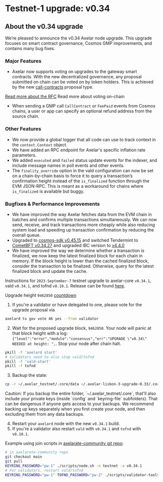 # Testnet-1 upgrade: v0.34


## About the v0.34 upgrade

We’re pleased to announce the v0.34 Axelar node upgrade. This upgrade focuses on smart contract governance, Cosmos GMP improvements, and contains many bug fixes.

### Major Features

- Axelar now supports voting on upgrades to the gateway smart contracts. With the new decentralized governance, any proposal submitted on chain can be voted on by token holders. This is achieved by the new [call-contracts](https://github.com/axelarnetwork/axelar-core/blob/main/docs/cli/axelard_tx_gov_submit-proposal_call-contracts.md) proposal type.

[Read more about the RFC](https://community.axelar.network/t/rfc-decentralized-gateways-governance/2437)
Read more about voting on-chain

- When sending a GMP call `CallContract` or `FeePaid` events from Cosmos chains, a user or app can specify an optional refund address from the source chain.

### Other Features

- We now provide a global logger that all code can use to track context in the `context.Context` object.
- We have added an RPC endpoint for Axelar's specific inflation rate parameters.
- We added `executed` and `failed` status update events for the indexer, and include message names in poll events and other events.
- The `finality_override` option in the vald configuration can now be set on a chain-by-chain basis to force it to query a transaction’s confirmation height instead of the `is_finalized` function through the EVM JSON-RPC. This is meant as a workaround for chains where `is_finalized` is available but buggy.

### Bugfixes & Performance Improvements

- We have improved the way Axelar fetches data from the EVM chain in batches and confirms multiple transactions simultaneously. We can now send, receive, and track transactions more cheaply while also reducing system load and speeding up transaction confirmation by reducing the overall queue.
- Upgraded to [cosmos-sdk v0.45.15](https://github.com/cosmos/cosmos-sdk/releases/tag/v0.45.15) and switched Tendermint to [CometBFT v0.34.27](https://github.com/cometbft/cometbft/blob/v0.34.27/CHANGELOG.md#v03427) and upgraded IBC version to [v4.4.0](https://github.com/cosmos/ibc-go/releases/tag/v4.4.2)
- We have improved the way we determine whether a transaction is finalized, we now keep the latest finalized block for each chain in memory. If the block height is lower than the cached finalized block, consider the transaction to be finalized. Otherwise, query for the latest finalized block and update the cache.

Instructions for `2023-September-7` testnet upgrade to axelar-core `v0.34.1`, vald `v0.34.1`, and tofnd `v0.10.1`.
Release can be found [here](https://github.com/axelarnetwork/axelar-core/releases/tag/v0.34.1).

Upgrade height `9462850` [countdown](https://testnet.mintscan.io/axelar-testnet/blocks/9462850)

1. If you're a validator or have delegated to one, please vote for the upgrade proposal via

```bash
axelard tx gov vote 46 yes --from validator
```

2. Wait for the proposed upgrade block, `9462850`. Your node will panic at that block height with a log: `{"level":"error","module":"consensus","err":"UPGRADE \"v0.34\" NEEDED at height: ",`. Stop your node after chain halt.

```bash
pkill -f 'axelard start'
# Validators need to also stop vald/tofnd
pkill -f 'vald-start'
pkill -f tofnd
```

3. Backup the state:

```bash
cp -r ~/.axelar_testnet/.core/data ~/.axelar-lisbon-3-upgrade-0.33/.core/data
```

<Callout type="warning" emoji="⚠️">
  Caution: If you backup the entire folder, `~/.axelar_testnet/.core`, that'll
  also include your private keys (inside `config` and `keyring-file`
  subfolders). That can be dangerous if anyone gets access to your backups. We
  recommend backing up keys separately when you first create your node, and then
  excluding them from any data backups.
</Callout>

4. Restart your `axelard` node with the new `v0.34.1` build.
5. If you're a validator also restart `vald` with `v0.34.1` and `tofnd` with `v0.10.1`.

Example using join scripts in [axelarate-community git repo](https://github.com/axelarnetwork/axelarate-community):

```bash
# in axelarate-community repo
git checkout main
git pull
KEYRING_PASSWORD="pw-1" ./scripts/node.sh -n testnet -a v0.34.1
# For validators, restart vald/tofnd
KEYRING_PASSWORD="pw-1" TOFND_PASSWORD="pw-2" ./scripts/validator-tools-host.sh -n testnet -a v0.34.1 -q v0.10.1
```
